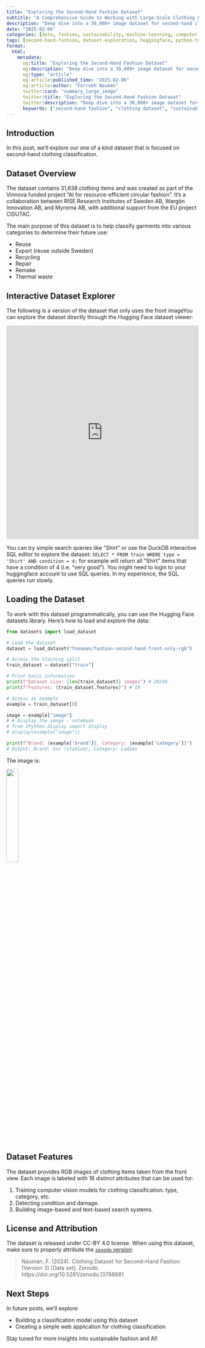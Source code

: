 ```yaml
---
title: "Exploring the Second-Hand Fashion Dataset"
subtitle: "A Comprehensive Guide to Working with Large-Scale Clothing Data"
description: "Deep dive into a 30,000+ image dataset for second-hand clothing classification."
date: "2025-02-06"
categories: [data, fashion, sustainability, machine-learning, computer-vision]
tags: [second-hand-fashion, dataset-exploration, huggingface, python-tutorial, sustainable-fashion, clothing-classification, circular-fashion, AI-datasets]
format:
  html:
    metadata:
      og:title: "Exploring the Second-Hand Fashion Dataset"
      og:description: "Deep dive into a 30,000+ image dataset for second-hand clothing classification."
      og:type: "article"
      og:article:published_time: "2025-02-06"
      og:article:author: "Farrukh Nauman"
      twitter:card: "summary_large_image"
      twitter:title: "Exploring the Second-Hand Fashion Dataset"
      twitter:description: "Deep dive into a 30,000+ image dataset for second-hand clothing classification."
      keywords: ["second-hand fashion", "clothing dataset", "sustainable fashion", "machine learning", "computer vision", "Python tutorial", "Hugging Face datasets", "circular fashion"]
---
```


## Introduction

In this post, we'll explore our one of a kind dataset that is focused on second-hand clothing classification. 

## Dataset Overview

The dataset contains 31,638 clothing items and was created as part of the Vinnova funded project "AI for resource-efficient circular fashion". It's a collaboration between RISE Research Institutes of Sweden AB, Wargön Innovation AB, and Myrorna AB, with additional support from the EU project CISUTAC.

The main purpose of this dataset is to help classify garments into various categories to determine their future use:

* Reuse
* Export (reuse outside Sweden)
* Recycling
* Repair
* Remake
* Thermal waste

## Interactive Dataset Explorer

The following is a version of the dataset that only uses the front imageYou can explore the dataset directly through the Hugging Face dataset viewer:

<iframe
  src="https://huggingface.co/datasets/fnauman/fashion-second-hand-front-only-rgb/embed/viewer/default/train"
  frameborder="0"
  width="100%"
  height="560px"
></iframe>

You can try simple search queries like "Shirt" or use the DuckDB interactive SQL editor to explore the dataset: `SELECT * FROM train WHERE type = 'Shirt' AND condition = 4;` for example will return all "Shirt" items that have a condition of 4 (i.e. "very good"). You might need to login to your huggingface account to use SQL queries. In my experience, the SQL queries run slowly. 

## Loading the Dataset

To work with this dataset programmatically, you can use the Hugging Face datasets library. Here's how to load and explore the data:

```python
from datasets import load_dataset

# Load the dataset
dataset = load_dataset("fnauman/fashion-second-hand-front-only-rgb")

# Access the training split
train_dataset = dataset["train"]

# Print basic information
print(f"Dataset size: {len(train_dataset)} images") # 28248
print(f"Features: {train_dataset.features}") # 19

# Access an example
example = train_dataset[0]

image = example["image"]
# # Display the image - notebook
# from IPython.display import display
# display(example["image"])

print(f"Brand: {example['brand']}, Category: {example['category']}")
# Output: Brand: Soc (stadium), Category: Ladies
```

The image is:

![](./example.png){width=25%}

## Dataset Features

The dataset provides RGB images of clothing items taken from the front view. Each image is labeled with 18 distinct attributes that can be used for:

1. Training computer vision models for clothing classification: type, category, etc. 
2. Detecting condition and damage. 
3. Building image-based and text-based search systems.

## License and Attribution

The dataset is released under CC-BY 4.0 license. When using this dataset, make sure to properly attribute the [`zenodo` version](https://zenodo.org/records/13788681):

> Nauman, F. (2024). Clothing Dataset for Second-Hand Fashion (Version 3) [Data set]. Zenodo. https://doi.org/10.5281/zenodo.13788681

## Next Steps

In future posts, we'll explore:

- Building a classification model using this dataset
- Creating a simple web application for clothing classification

Stay tuned for more insights into sustainable fashion and AI!
